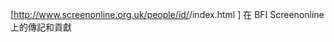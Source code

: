 [http://www.screenonline.org.uk/people/id/{{{id}}}/index.html {{{name}}}] 在 BFI Screenonline 上的傳記和貢獻